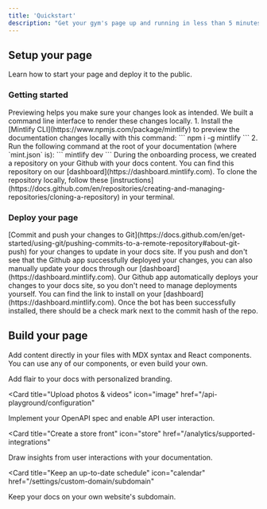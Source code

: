```yaml
---
title: 'Quickstart'
description: "Get your gym's page up and running in less than 5 minutes"
---
```


## Setup your page

Learn how to start your page and deploy it to the public.

### Getting started

<AccordionGroup>
  <Accordion icon="globe" title="Go to the owner dashboard">
    Previewing helps you make sure your changes look as intended. We built a
    command line interface to render these changes locally. 1. Install the
    [Mintlify CLI](https://www.npmjs.com/package/mintlify) to preview the
    documentation changes locally with this command: ``` npm i -g mintlify ```
    2. Run the following command at the root of your documentation (where
    `mint.json` is): ``` mintlify dev ```
  </Accordion>
    <Accordion icon="right-to-bracket" title="Create your free account">
    During the onboarding process, we created a repository on your Github with
    your docs content. You can find this repository on our
    [dashboard](https://dashboard.mintlify.com). To clone the repository
    locally, follow these
    [instructions](https://docs.github.com/en/repositories/creating-and-managing-repositories/cloning-a-repository)
    in your terminal.
  </Accordion>
</AccordionGroup>

### Deploy your page

<AccordionGroup>
<Accordion icon="rocket" title="Save your changes">
  [Commit and push your changes to
  Git](https://docs.github.com/en/get-started/using-git/pushing-commits-to-a-remote-repository#about-git-push)
  for your changes to update in your docs site. If you push and don't see that
  the Github app successfully deployed your changes, you can also manually
  update your docs through our [dashboard](https://dashboard.mintlify.com).
</Accordion>
<Accordion icon="apple" title="Install our mobile app">
  Our Github app automatically deploys your changes to your docs site, so you
  don't need to manage deployments yourself. You can find the link to install on
  your [dashboard](https://dashboard.mintlify.com). Once the bot has been
  successfully installed, there should be a check mark next to the commit hash
  of the repo.
</Accordion>

</AccordionGroup>

## Build your page

Add content directly in your files with MDX syntax and React components. You can use any of our components, or even build your own.

<CardGroup>

<Card title="Add gym information" icon="info" href="/settings/global">
  Add flair to your docs with personalized branding.
</Card>

<Card
  title="Upload photos & videos"
  icon="image"
  href="/api-playground/configuration"
>
  Implement your OpenAPI spec and enable API user interaction.
</Card>

<Card
  title="Create a store front"
  icon="store"
  href="/analytics/supported-integrations"
>
  Draw insights from user interactions with your documentation.
</Card>

<Card
  title="Keep an up-to-date schedule"
  icon="calendar"
  href="/settings/custom-domain/subdomain"
>
  Keep your docs on your own website's subdomain.
</Card>

</CardGroup>

